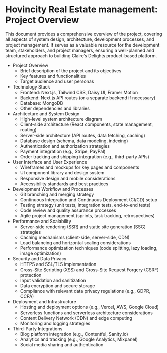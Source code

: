 

<Body>
   <h1 className="text-5xl my-5 font-bold text-customPrimary"> Hovincity Real Estate management: Project Overview</h1>

<p className="p-x-5">
This document provides a comprehensive overview of the project, covering all aspects of system design, architecture, development processes, and project management. It serves as a valuable resource for the development team, stakeholders, and project managers, ensuring a well-planned and structured approach to building Claire’s Delights product-based platform.
</p>

<Title>Table of Contents:</Title>
    <ul className="list-decimal">
        <li>
            <SubTitle>Project Overview</SubTitle>
            <ul className="list-disc">
                <li>Brief description of the project and its objectives</li>
                <li>Key features and functionalities</li>
                <li>Target audience and user personas</li>
            </ul>
        </li>
        <li>
            <SubTitle>Technology Stack</SubTitle>
            <ul className="list-disc">
                <li>Frontend: Next.js, Tailwind CSS, Daisy UI, Framer Motion</li>
                <li>Backend: Next.js API routes (or a separate backend if necessary)</li>
                <li>Database: MongoDB</li>
                <li>Other dependencies and libraries</li>
            </ul>
        </li>
        <li>
            <SubTitle>Architecture and System Design</SubTitle>
            <ul className="list-disc">
                <li>High-level system architecture diagram</li>
                <li>Client-side architecture (React components, state management, routing)</li>
                <li>Server-side architecture (API routes, data fetching, caching)</li>
                <li>Database design (schema, data modeling, indexing)</li>
                <li>Authentication and authorization strategies</li>
                <li>Payment integration (e.g., Stripe, PayPal)</li>
                <li>Order tracking and shipping integration (e.g., third-party APIs)</li>
            </ul>
        </li>
        <li>
            <SubTitle>User Interface and User Experience</SubTitle>
            <ul className="list-disc">
                <li>Wireframes and mockups for key pages and components</li>
                <li>UI component library and design system</li>
                <li>Responsive design and mobile considerations</li>
                <li>Accessibility standards and best practices</li>
            </ul>
        </li>
        <li>
            <SubTitle>Development Workflow and Processes</SubTitle>
            <ul className="list-disc">
                <li>Git branching and merging strategy</li>
                <li>Continuous Integration and Continuous Deployment (CI/CD) setup</li>
                <li>Testing strategy (unit tests, integration tests, end-to-end tests)</li>
                <li>Code review and quality assurance processes</li>
                <li>Agile project management (sprints, task tracking, retrospectives)</li>
            </ul>
        </li>
        <li>
            <SubTitle>Performance and Scalability</SubTitle>
            <ul className="list-disc">
                <li>Server-side rendering (SSR) and static site generation (SSG) strategies</li>
                <li>Caching mechanisms (client-side, server-side, CDN)</li>
                <li>Load balancing and horizontal scaling considerations</li>
                <li>Performance optimization techniques (code splitting, lazy loading, image optimization)</li>
            </ul>
        </li>
        <li>
            <SubTitle>Security and Data Privacy</SubTitle>
            <ul className="list-disc">
                <li>HTTPS and SSL/TLS implementation</li>
                <li>Cross-Site Scripting (XSS) and Cross-Site Request Forgery (CSRF) protection</li>
                <li>Input validation and sanitization</li>
                <li>Data encryption and secure storage</li>
                <li>Compliance with relevant data privacy regulations (e.g., GDPR, CCPA)</li>
            </ul>
        </li>
        <li>
            <SubTitle>Deployment and Infrastructure</SubTitle>
            <ul className="list-disc">
                <li>Hosting and deployment options (e.g., Vercel, AWS, Google Cloud)</li>
                <li>Serverless functions and serverless architecture considerations</li>
                <li>Content Delivery Network (CDN) and edge computing</li>
                <li>Monitoring and logging strategies</li>
            </ul>
        </li>
        <li>
            <SubTitle>Third-Party Integrations</SubTitle>
            <ul className="list-disc">
                <li>Blog platform integration (e.g., Contentful, Sanity.io)</li>
                <li>Analytics and tracking (e.g., Google Analytics, Mixpanel)</li>
                <li>Social media sharing and authentication</li>
            </ul>
        </li>
    </ul>
</Body>